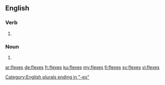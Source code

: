 ==English==

===Verb===
{{head|en|verb form}}

# {{en-third-person singular of|flex}}

===Noun===
{{head|en|noun plural form}}

# {{plural of|flex|lang=en}}

[[Category:English plurals ending in "-es"]]

[[ar:flexes]]
[[de:flexes]]
[[fr:flexes]]
[[ku:flexes]]
[[my:flexes]]
[[fi:flexes]]
[[sv:flexes]]
[[vi:flexes]]